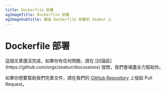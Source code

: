 ```yaml
---
title: Dockerfile 部署
ogImageTitle: Dockerfile 部署
ogImageSubtitle: 藉由 Dockerfile 部署到 Zeabur 上
---
```



# Dockerfile 部署

<Callout>
  這個文章還沒完成，如果你有任何問題，請在 [討論區](https://github.com/orgs/zeabur/discussions) 發問，我們會竭盡全力幫助你。

  如果你想要幫助我們完善文件，請在我們的 [GitHub Repository](https://github.com/zeabur/docs) 上發起 Pull Request。
</Callout>
